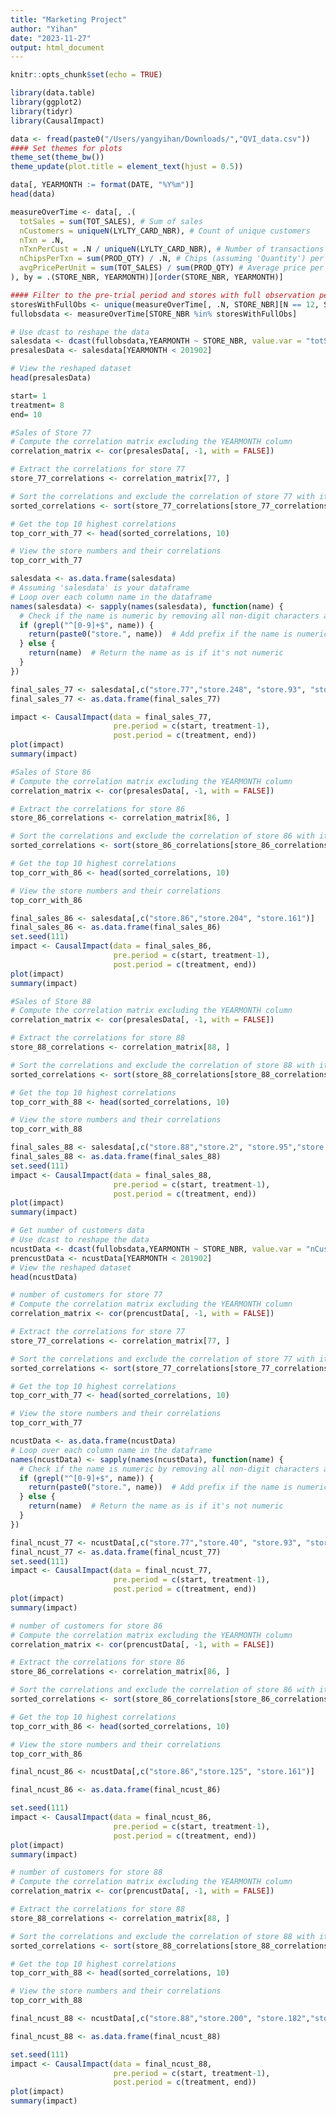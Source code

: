 ```yaml
---
title: "Marketing Project"
author: "Yihan"
date: "2023-11-27"
output: html_document
---
```


```r
knitr::opts_chunk$set(echo = TRUE)
```

```r
library(data.table)
library(ggplot2)
library(tidyr)
library(CausalImpact)
```

```r
data <- fread(paste0("/Users/yangyihan/Downloads/","QVI_data.csv"))
#### Set themes for plots
theme_set(theme_bw())
theme_update(plot.title = element_text(hjust = 0.5))
```

```r
data[, YEARMONTH := format(DATE, "%Y%m")]
head(data)
```
```r
measureOverTime <- data[, .(
  totSales = sum(TOT_SALES), # Sum of sales
  nCustomers = uniqueN(LYLTY_CARD_NBR), # Count of unique customers
  nTxn = .N,
  nTxnPerCust = .N / uniqueN(LYLTY_CARD_NBR), # Number of transactions per customer
  nChipsPerTxn = sum(PROD_QTY) / .N, # Chips (assuming 'Quantity') per transaction
  avgPricePerUnit = sum(TOT_SALES) / sum(PROD_QTY) # Average price per unit
), by = .(STORE_NBR, YEARMONTH)][order(STORE_NBR, YEARMONTH)]

```

```r
#### Filter to the pre-trial period and stores with full observation periods
storesWithFullObs <- unique(measureOverTime[, .N, STORE_NBR][N == 12, STORE_NBR])
fullobsdata <- measureOverTime[STORE_NBR %in% storesWithFullObs]
```

```r
# Use dcast to reshape the data
salesdata <- dcast(fullobsdata,YEARMONTH ~ STORE_NBR, value.var = "totSales")
presalesData <- salesdata[YEARMONTH < 201902]

# View the reshaped dataset
head(presalesData)
```

```r
start= 1
treatment= 8
end= 10
```

```r
#Sales of Store 77
# Compute the correlation matrix excluding the YEARMONTH column
correlation_matrix <- cor(presalesData[, -1, with = FALSE])

# Extract the correlations for store 77
store_77_correlations <- correlation_matrix[77, ]

# Sort the correlations and exclude the correlation of store 77 with itself
sorted_correlations <- sort(store_77_correlations[store_77_correlations != 1], decreasing = TRUE)

# Get the top 10 highest correlations
top_corr_with_77 <- head(sorted_correlations, 10)

# View the store numbers and their correlations
top_corr_with_77

```

```r
salesdata <- as.data.frame(salesdata)
# Assuming 'salesdata' is your dataframe
# Loop over each column name in the dataframe
names(salesdata) <- sapply(names(salesdata), function(name) {
  # Check if the name is numeric by removing all non-digit characters and seeing if the name is still the same
  if (grepl("^[0-9]+$", name)) {
    return(paste0("store.", name))  # Add prefix if the name is numeric
  } else {
    return(name)  # Return the name as is if it's not numeric
  }
})
```


```r
final_sales_77 <- salesdata[,c("store.77","store.248", "store.93", "store.5", "store.229","store.234")]
final_sales_77 <- as.data.frame(final_sales_77)

impact <- CausalImpact(data = final_sales_77,
                       pre.period = c(start, treatment-1),
                       post.period = c(treatment, end))
plot(impact)
summary(impact)
```

```r
#Sales of Store 86
# Compute the correlation matrix excluding the YEARMONTH column
correlation_matrix <- cor(presalesData[, -1, with = FALSE])

# Extract the correlations for store 86
store_86_correlations <- correlation_matrix[86, ]

# Sort the correlations and exclude the correlation of store 86 with itself
sorted_correlations <- sort(store_86_correlations[store_86_correlations != 1], decreasing = TRUE)

# Get the top 10 highest correlations
top_corr_with_86 <- head(sorted_correlations, 10)

# View the store numbers and their correlations
top_corr_with_86
```


```r
final_sales_86 <- salesdata[,c("store.86","store.204", "store.161")]
final_sales_86 <- as.data.frame(final_sales_86)
set.seed(111)
impact <- CausalImpact(data = final_sales_86,
                       pre.period = c(start, treatment-1),
                       post.period = c(treatment, end))
plot(impact)
summary(impact)
```

```r
#Sales of Store 88
# Compute the correlation matrix excluding the YEARMONTH column
correlation_matrix <- cor(presalesData[, -1, with = FALSE])

# Extract the correlations for store 88
store_88_correlations <- correlation_matrix[88, ]

# Sort the correlations and exclude the correlation of store 88 with itself
sorted_correlations <- sort(store_88_correlations[store_88_correlations != 1], decreasing = TRUE)

# Get the top 10 highest correlations
top_corr_with_88 <- head(sorted_correlations, 10)

# View the store numbers and their correlations
top_corr_with_88
```

```r
final_sales_88 <- salesdata[,c("store.88","store.2", "store.95","store.224")]
final_sales_88 <- as.data.frame(final_sales_88)
set.seed(111)
impact <- CausalImpact(data = final_sales_88,
                       pre.period = c(start, treatment-1),
                       post.period = c(treatment, end))
plot(impact)
summary(impact)
```
```r
# Get number of customers data
# Use dcast to reshape the data
ncustData <- dcast(fullobsdata,YEARMONTH ~ STORE_NBR, value.var = "nCustomers")
prencustData <- ncustData[YEARMONTH < 201902]
# View the reshaped dataset
head(ncustData)
```

```r
# number of customers for store 77
# Compute the correlation matrix excluding the YEARMONTH column
correlation_matrix <- cor(prencustData[, -1, with = FALSE])

# Extract the correlations for store 77
store_77_correlations <- correlation_matrix[77, ]

# Sort the correlations and exclude the correlation of store 77 with itself
sorted_correlations <- sort(store_77_correlations[store_77_correlations != 1], decreasing = TRUE)

# Get the top 10 highest correlations
top_corr_with_77 <- head(sorted_correlations, 10)

# View the store numbers and their correlations
top_corr_with_77
```
```r
ncustData <- as.data.frame(ncustData)
# Loop over each column name in the dataframe
names(ncustData) <- sapply(names(ncustData), function(name) {
  # Check if the name is numeric by removing all non-digit characters and seeing if the name is still the same
  if (grepl("^[0-9]+$", name)) {
    return(paste0("store.", name))  # Add prefix if the name is numeric
  } else {
    return(name)  # Return the name as is if it's not numeric
  }
})
```

```r
final_ncust_77 <- ncustData[,c("store.77","store.40", "store.93", "store.10", "store.234","store.5","store.26")]
final_ncust_77 <- as.data.frame(final_ncust_77)
set.seed(111)
impact <- CausalImpact(data = final_ncust_77,
                       pre.period = c(start, treatment-1),
                       post.period = c(treatment, end))
plot(impact)
summary(impact)
```
```r
# number of customers for store 86
# Compute the correlation matrix excluding the YEARMONTH column
correlation_matrix <- cor(prencustData[, -1, with = FALSE])

# Extract the correlations for store 86
store_86_correlations <- correlation_matrix[86, ]

# Sort the correlations and exclude the correlation of store 86 with itself
sorted_correlations <- sort(store_86_correlations[store_86_correlations != 1], decreasing = TRUE)

# Get the top 10 highest correlations
top_corr_with_86 <- head(sorted_correlations, 10)

# View the store numbers and their correlations
top_corr_with_86
```
```r
final_ncust_86 <- ncustData[,c("store.86","store.125", "store.161")]

final_ncust_86 <- as.data.frame(final_ncust_86)

set.seed(111)
impact <- CausalImpact(data = final_ncust_86,
                       pre.period = c(start, treatment-1),
                       post.period = c(treatment, end))
plot(impact)
summary(impact)
```
```r
# number of customers for store 88
# Compute the correlation matrix excluding the YEARMONTH column
correlation_matrix <- cor(prencustData[, -1, with = FALSE])

# Extract the correlations for store 88
store_88_correlations <- correlation_matrix[88, ]

# Sort the correlations and exclude the correlation of store 88 with itself
sorted_correlations <- sort(store_88_correlations[store_88_correlations != 1], decreasing = TRUE)

# Get the top 10 highest correlations
top_corr_with_88 <- head(sorted_correlations, 10)

# View the store numbers and their correlations
top_corr_with_88
```

```r
final_ncust_88 <- ncustData[,c("store.88","store.200", "store.182","store.185","store.142")]

final_ncust_88 <- as.data.frame(final_ncust_88)

set.seed(111)
impact <- CausalImpact(data = final_ncust_88,
                       pre.period = c(start, treatment-1),
                       post.period = c(treatment, end))
plot(impact)
summary(impact)
```

